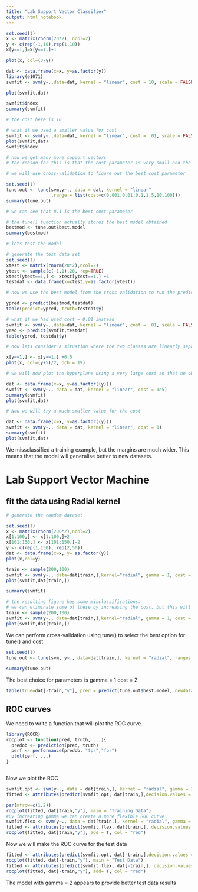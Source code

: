 ```yaml
---
title: "Lab Support Vector Classifier"
output: html_notebook
---
```


```r
set.seed(1)
x <- matrix(rnorm(20*2), ncol=2)
y <- c(rep(-1,10),rep(1,10))
x[y==1,]=x[y==1,]+1

plot(x, col=(3-y))
```

```r
dat <- data.frame(x=x, y=as.factor(y))
library(e1071)
svmfit <- svm(y~.,data=dat, kernel = "linear", cost = 10, scale = FALSE)
```

```r
plot(svmfit,dat)
```

```r
svmfit$index
summary(svmfit)

# the cost here is 10
```
```r
# what if we used a smaller value for cost
svmfit <- svm(y~.,data=dat, kernel = "linear", cost = .01, scale = FALSE)
plot(svmfit,dat)
svmfit$index

# now we get many more support vectors
# the reason for this is that the cost parameter is very small and the margins are very wide
```

```r
# we will use cross-validation to figure out the best cost parameter

set.seed(1)
tune.out <- tune(svm,y~., data = dat, kernel = "linear"
                 ,range = list(cost=c(0.001,0.01,0.1,1,5,10,100)))
summary(tune.out)

# we can see that 0.1 is the best cost parameter

```
```r
# the tune() function actually stores the best model obtained
bestmod <- tune.out$best.model
summary(bestmod)
```


```r
# lets test the model

# generate the test data set
set.seed(1)
xtest <- matrix(rnorm(20*2),ncol=2)
ytest <- sample(c(-1,1),20, rep=TRUE)
xtest[ytest==1,] <- xtest[ytest==1,] +1
testdat <- data.frame(x=xtest,y=as.factor(ytest))

# now we use the best model from the cross validation to run the predictions

ypred <- predict(bestmod,testdat)
table(predict=ypred, truth=testdat$y)
```

```r
# what if we had used cost = 0.01 instead
svmfit <- svm(y~.,data=dat, kernel = "linear", cost = .01, scale = FALSE)
yred <- predict(svmfit,testdat)
table(ypred, testdat$y)

```


```r
# now lets consider a situation where the two classes are linearly separable

x[y==1,] <- x[y==1,] +0.5
plot(x, col=(y+5)/2, pch = 19)
```


```r
# we will now plot the hyperplane using a very large cost so that no observations are misclassified

dat <- data.frame(x=x, y=as.factor((y)))
svmfit <- svm(y~., data = dat, kernel = "linear", cost = 1e5)
summary(svmfit)
plot(svmfit,dat)
```

```r
# Now we will try a much smaller value for the cost

dat <- data.frame(x=x, y=as.factor((y)))
svmfit <- svm(y~., data = dat, kernel = "linear", cost = 1)
summary(svmfit)
plot(svmfit,dat)
```
We missclassified a training example, but the margins are much wider. This means that the model will generalise better to new datasets.




# Lab Support Vector Machine



## fit the data using Radial kernel
```r
# generate the random dataset

set.seed(1)
x <- matrix(rnorm(200*2),ncol=2)
x[1:100,] <- x[1:100,]+2
x[101:150,] <- x[101:150,]-2
y <- c(rep(1,150), rep(2,50))
dat <- data.frame(x=x, y= as.factor(y))
plot(x,col=y)


```

```r
train <- sample(200,100)
svmfit <- svm(y~., data=dat[train,],kernel="radial", gamma = 1, cost = 1)
plot(svmfit,dat[train,])
```

```r
summary(svmfit)
```
```r
# the resulting figure has some misclassifications.
# we can eliminate some of these by increasing the cost, but this will mean that the decision boundary will be more irregular
train <- sample(200,100)
svmfit <- svm(y~., data=dat[train,],kernel="radial", gamma = 1, cost = 1e5)
plot(svmfit,dat[train,])
```

We can perform cross-validation using tune() to select the best option for tune() and cost
```r
set.seed(1)
tune.out <- tune(svm, y~., data=dat[train,], kernel = "radial", ranges = list(cost=c(0.1,1,10,100,1000),
                                                                              gamma=c(0.5,1,2,3,4)))
summary(tune.out)
```


The best choice for parameters is gamma = 1 cost = 2
```r
table(true=dat[-train,"y"], pred = predict(tune.out$best.model, newdata=dat[-train,]))
```


## ROC curves
We need to write a function that will plot the ROC curve.
```r
library(ROCR)
rocplot <- function(pred, truth, ...){
  predob <- prediction(pred, truth)
  perf <- performance(predob, "tpr","fpr")
  plot(perf, ...)
}
```

```r

```

Now we plot the ROC
```r
svmfit.opt <- svm(y~., data = dat[train,], kernet = "radial", gamma = 2, cost = 1, deciision.values = T)
fitted <- attributes(predict(svmfit.opt, dat[train,],decision.values = TRUE))$decision.values

par(mfrow=c(1,2))
rocplot(fitted, dat[train,"y"], main = "Training Data")
#By increating gamma we can create a more flexible ROC curve
svmfit.flex <- svm(y~., data = dat[train,], kernel = "radial", gamma = 50, cost = 1, decision.values = T)
fitted <- attributes(predict(svmfit.flex, dat[train,], decision.values = TRUE))$decision.values
rocplot(fitted, dat[train,"y"], add = T, col = "red")
```


Now we will make the ROC curve for the test data

```r
fitted <- attributes(predict(svmfit.opt, dat[-train,],decision.values = T))$decision.values
rocplot(fitted, dat[-train,"y"], main = "Test Data")
fitted <- attributes(predict(svmfit.flex, dat[-train,], decision.values = T))$decision.values
rocplot(fitted, dat[-train,"y"], add= T, col = "red")
```
The model with gamma = 2 appears to provide better test data results















